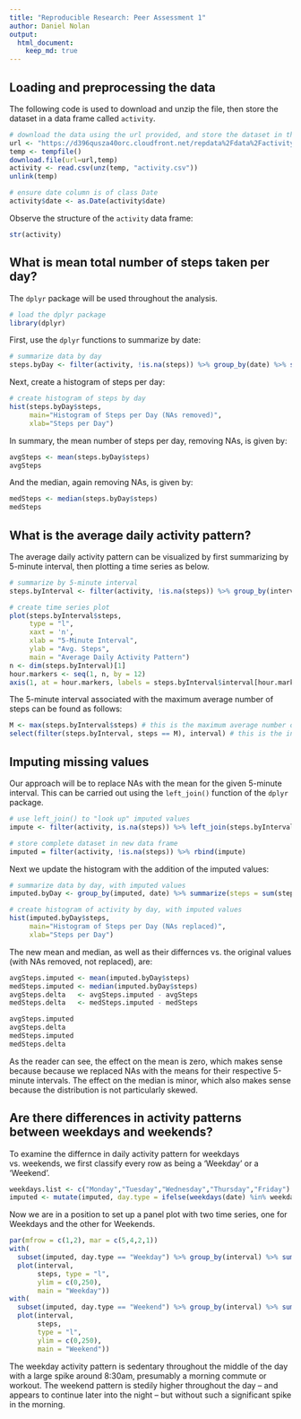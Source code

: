 ```yaml
---
title: "Reproducible Research: Peer Assessment 1"
author: Daniel Nolan
output: 
  html_document:
    keep_md: true
---
```



## Loading and preprocessing the data

The following code is used to download and unzip the file, then store the dataset in a data frame called `activity`.

```r
# download the data using the url provided, and store the dataset in the variable 'activity'
url <- "https://d396qusza40orc.cloudfront.net/repdata%2Fdata%2Factivity.zip"
temp <- tempfile()
download.file(url=url,temp)
activity <- read.csv(unz(temp, "activity.csv"))
unlink(temp)

# ensure date column is of class Date
activity$date <- as.Date(activity$date)
```

Observe the structure of the `activity` data frame:

```r
str(activity)
```

## What is mean total number of steps taken per day?

The `dplyr` package will be used throughout the analysis.

```r
# load the dplyr package
library(dplyr)
```

First, use the `dplyr` functions to summarize by date:

```r
# summarize data by day
steps.byDay <- filter(activity, !is.na(steps)) %>% group_by(date) %>% summarize(steps = sum(steps))
```

Next, create a histogram of steps per day:

```r
# create histogram of steps by day
hist(steps.byDay$steps,
     main="Histogram of Steps per Day (NAs removed)",
     xlab="Steps per Day")
```

In summary, the mean number of steps per day, removing NAs, is given by:

```r
avgSteps <- mean(steps.byDay$steps)
avgSteps
```

And the median, again removing NAs, is given by:

```r
medSteps <- median(steps.byDay$steps)
medSteps
```

## What is the average daily activity pattern?

The average daily activity pattern can be visualized by first summarizing by 5-minute interval, then plotting a time series as below.

```r
# summarize by 5-minute interval
steps.byInterval <- filter(activity, !is.na(steps)) %>% group_by(interval) %>% summarize(steps = mean(steps))

# create time series plot
plot(steps.byInterval$steps,
     type = "l",
     xaxt = 'n',
     xlab = "5-Minute Interval",
     ylab = "Avg. Steps",
     main = "Average Daily Activity Pattern")
n <- dim(steps.byInterval)[1]
hour.markers <- seq(1, n, by = 12)
axis(1, at = hour.markers, labels = steps.byInterval$interval[hour.markers])
```

The 5-minute interval associated with the maximum average number of steps can be found as follows:

```r
M <- max(steps.byInterval$steps) # this is the maximum average number of steps
select(filter(steps.byInterval, steps == M), interval) # this is the interval corresponding to the max
```

## Imputing missing values

Our approach will be to replace NAs with the mean for the given 5-minute interval. This can be carried out using the `left_join()` function of the `dplyr` package.

```r
# use left_join() to "look up" imputed values
impute <- filter(activity, is.na(steps)) %>% left_join(steps.byInterval, by = "interval") %>% select(steps = steps.y, date, interval) 

# store complete dataset in new data frame
imputed = filter(activity, !is.na(steps)) %>% rbind(impute) 
```

Next we update the histogram with the addition of the imputed values:

```r
# summarize data by day, with imputed values
imputed.byDay <- group_by(imputed, date) %>% summarize(steps = sum(steps))

# create histogram of activity by day, with imputed values
hist(imputed.byDay$steps,
     main="Histogram of Steps per Day (NAs replaced)",
     xlab="Steps per Day")
```

The new mean and median, as well as their differnces vs. the original values (with NAs removed, not replaced), are:

```r
avgSteps.imputed <- mean(imputed.byDay$steps)
medSteps.imputed <- median(imputed.byDay$steps)
avgSteps.delta   <- avgSteps.imputed - avgSteps
medSteps.delta   <- medSteps.imputed - medSteps
```
```r
avgSteps.imputed
avgSteps.delta
medSteps.imputed
medSteps.delta
```

As the reader can see, the effect on the mean is zero, which makes sense because because we replaced NAs with the means for their respective 5-minute intervals. The effect on the median is minor, which also makes sense because the distribution is not particularly skewed.

## Are there differences in activity patterns between weekdays and weekends?

To examine the differnce in daily activity pattern for weekdays vs. weekends, we first classify every row as being a 'Weekday' or a 'Weekend'.

```r
weekdays.list <- c("Monday","Tuesday","Wednesday","Thursday","Friday")
imputed <- mutate(imputed, day.type = ifelse(weekdays(date) %in% weekdays.list, "Weekday", "Weekend"))
```

Now we are in a position to set up a panel plot with two time series, one for Weekdays and the other for Weekends.

```r
par(mfrow = c(1,2), mar = c(5,4,2,1))
with(
  subset(imputed, day.type == "Weekday") %>% group_by(interval) %>% summarize(steps = mean(steps)),
  plot(interval,
       steps, type = "l",
       ylim = c(0,250),
       main = "Weekday"))
with(
  subset(imputed, day.type == "Weekend") %>% group_by(interval) %>% summarize(steps = mean(steps)),
  plot(interval,
       steps,
       type = "l",
       ylim = c(0,250),
       main = "Weekend"))
```

The weekday activity pattern is sedentary throughout the middle of the day with a large spike around 8:30am, presumably a morning commute or workout. The weekend pattern is stedily higher throughout the day -- and appears to continue later into the night -- but without such a significant spike in the morning.
